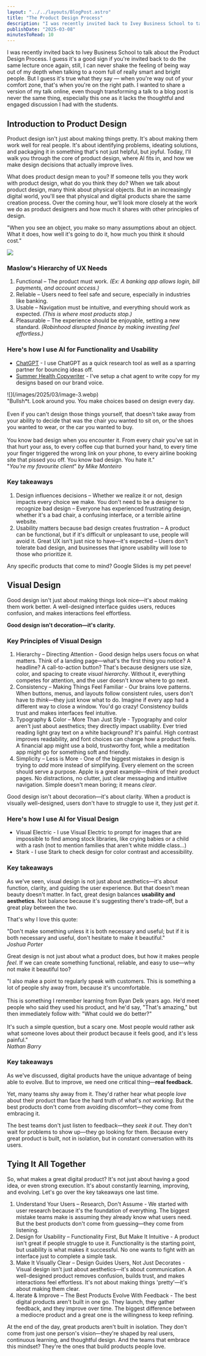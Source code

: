 ```yaml
---
layout: "../../layouts/BlogPost.astro"
title: "The Product Design Process"
description: "I was recently invited back to Ivey Business School to talk about the Product Design Process. I guess it's a good sign if you're invited back to do the same lecture once again, still, I can never shake the feeling of being way out of my depth when talking to a room full of really smart and bright people. But I guess it's true what they say — when you're way out of your comfort zone, that's when you're on the right path. I wanted to share a version of my talk online, even though transforming a ta"
publishDate: "2025-03-08"
minutesToRead: 10
---
```


<p>I was recently invited back to Ivey Business School to talk about the Product Design Process. I guess it's a good sign if you're invited back to do the same lecture once again, still, I can never shake the feeling of being way out of my depth when talking to a room full of really smart and bright people. But I guess it's true what they say — when you're way out of your comfort zone, that's when you're on the right path. I wanted to share a version of my talk online, even though transforming a talk to a blog post is never the same thing, especially this one as it lacks the thoughtful and engaged discussion I had with the students.</p><h2 id="introduction-to-product-design">Introduction to Product Design</h2><p>Product design isn't just about making things pretty. It's about making them work well for real people. It's about identifying problems, ideating solutions, and packaging it in something that's not just helpful, but joyful. Today, I'll walk you through the core of product design, where AI fits in, and how we make design decisions that actually improve lives.</p><p>What does product design mean to you? If someone tells you they work with product design, what do you think they do? When we talk about product design, many think about physical objects. But in an increasingly digital world, you'll see that physical and digital products share the same creation process. Over the coming hour, we'll look more closely at the work we do as product designers and how much it shares with other principles of design.</p>
<div class="blockquote">
  <div>
    "When you see an object, you make so many assumptions about an object. What it does, how well it's going to do it, how much you think it should cost."
  </div>
</div>

![](/images/2025/03/image-2.webp)
<p></p><h3 id="maslow%E2%80%99s-hierarchy-of-ux-needs">Maslow's Hierarchy of UX Needs</h3><ol><li>Functional – The product must work. <em>(Ex: A banking app allows login, bill payments, and account access.)</em></li><li>Reliable – Users need to feel safe and secure, especially in industries like banking.</li><li>Usable – Navigation must be intuitive, and everything should work as expected. <em>(This is where most products stop.)</em></li><li>Pleasurable – The experience should be enjoyable, setting a new standard. <em>(Robinhood disrupted finance by making investing feel effortless.)</em></li></ol><p></p><h3 id="here%E2%80%99s-how-i-use-ai-for-functionality-and-usability">Here's how I use AI for Functionality and Usability</h3><ul><li><a href="https://www.openai.com/?ref=antonsten.com" rel="noreferrer">ChatGPT</a> - I use ChatGPT as a quick research tool as well as a sparring partner for bouncing ideas off.</li><li><a href="https://www.raycast.com/?ref=antonsten.com" rel="noreferrer">Summer Health Copywriter</a> - I've setup a chat agent to write copy for my designs based on our brand voice.</li></ul>
![](/images/2025/03/image-3.webp)

<div class="blockquote">
  <div>
    "Bullsh*t. Look around you. You make choices based on design every day.<br /><br />
    Even if you can't design those things yourself, that doesn't take away from your ability to decide that was the chair you wanted to sit on, or the shoes you wanted to wear, or the car you wanted to buy.<br /><br />
    You know bad design when you encounter it. From every chair you've sat in that hurt your ass, to every coffee cup that burned your hand, to every time your finger triggered the wrong link on your phone, to every airline booking site that pissed you off. You know bad design. You hate it."<br />
    "<em>You're my favourite client</em>"<em> by Mike Monteiro</em>
  </div>
</div>
<p></p><h3 id="key-takeaways-1">Key takeaways</h3><ol><li>Design influences decisions – Whether we realize it or not, design impacts every choice we make. You don't need to be a designer to recognize bad design – Everyone has experienced frustrating design, whether it's a bad chair, a confusing interface, or a terrible airline website.</li><li>Usability matters because bad design creates frustration – A product can be functional, but if it's difficult or unpleasant to use, people will avoid it. Great UX isn't just nice to have—it's expected – Users don't tolerate bad design, and businesses that ignore usability will lose to those who prioritize it.</li></ol><p>Any specific products that come to mind? Google Slides is my pet peeve!</p><p></p><h2 id="visual-design">Visual Design</h2><p>Good design isn't just about making things look nice—it's about making them work better. A well-designed interface guides users, reduces confusion, and makes interactions feel effortless.</p><p><strong>Good design isn't decoration—it's clarity.</strong></p><h3 id="key-principles-of-visual-design">Key Principles of Visual Design</h3><ol><li>Hierarchy – Directing Attention - Good design helps users focus on what matters. Think of a landing page—what's the first thing you notice? A headline? A call-to-action button? That's because designers use size, color, and spacing to create <em>visual hierarchy</em>. Without it, everything competes for attention, and the user doesn't know where to go next.</li><li>Consistency – Making Things Feel Familiar - Our brains love patterns. When buttons, menus, and layouts follow consistent rules, users don't have to <em>think</em>—they just know what to do. Imagine if every app had a different way to close a window. You'd go crazy! Consistency builds trust and makes interfaces feel intuitive.</li><li>Typography &amp; Color – More Than Just Style - Typography and color aren't just about aesthetics; they directly impact usability. Ever tried reading light gray text on a white background? It's painful. High contrast improves readability, and font choices can change how a product feels. A financial app might use a bold, trustworthy font, while a meditation app might go for something soft and friendly.</li><li>Simplicity – Less is More - One of the biggest mistakes in design is trying to <em>add</em> more instead of simplifying. Every element on the screen should serve a purpose. Apple is a great example—think of their product pages. No distractions, no clutter, just clear messaging and intuitive navigation. Simple doesn't mean boring; it means <em>clear</em>.</li></ol><p>Good design isn't about decoration—it's about clarity. When a product is visually well-designed, users don't have to struggle to use it, they just <em>get it</em>.</p><p></p><h3 id="here%E2%80%99s-how-i-use-ai-for-visual-design">Here's how I use AI for Visual Design</h3><ul><li>Visual Electric - I use Visual Electric to prompt for images that are impossible to find among stock libraries, like crying babies or a child with a rash (not to mention families that aren't white middle class...)</li><li>Stark - I use Stark to check design for color contrast and accessibility.</li></ul><p></p><h3 id="key-takeaways-2">Key takeaways</h3><p>As we've seen, visual design is not just about aesthetics—it's about function, clarity, and guiding the user experience. But that doesn't mean beauty doesn't matter. In fact, great design balances <strong>usability and aesthetics</strong>. Not balance because it's suggesting there's trade-off, but a great play between the two.</p><p>That's why I love this quote:</p>
<div class="blockquote">
  <div>
    "Don't make something unless it is both necessary and useful; but if it is both necessary and useful, don't hesitate to make it beautiful."<br />
    <em>Joshua Porter</em>
  </div>
</div>

<p>Great design is not just about what a product does, but how it makes people <em>feel</em>. If we can create something functional, reliable, and easy to use—why not make it beautiful too?</p>

<div class="blockquote">
  <div>
    "I also make a point to regularly speak with customers. This is something a lot of people shy away from, because it's uncomfortable.<br /><br />
    This is something I remember learning from Ryan Delk years ago. He'd meet people who said they used his product, and he'd say, "That's amazing," but then immediately follow with: "What could we do better?"<br /><br />
    It's such a simple question, but a scary one. Most people would rather ask what someone loves about their product because it feels good, and it's less painful."<br />
    <em>Nathan Barry</em>
  </div>
</div>
<p></p><h3 id="key-takeaways-3">Key takeaways</h3><p>As we've discussed, digital products have the unique advantage of being able to evolve. But to improve, we need one critical thing—<strong>real feedback.</strong></p><p>Yet, many teams shy away from it. They'd rather hear what people <em>love</em> about their product than face the hard truth of what's <em>not working</em>. But the best products don't come from avoiding discomfort—they come from embracing it.</p><p>The best teams don't just listen to feedback—they <em>seek it out</em>. They don't wait for problems to show up—they go looking for them. Because every great product is built, not in isolation, but in constant conversation with its users.</p><h2 id="tying-it-all-together">Tying It All Together</h2><p>So, what makes a great digital product? It's not just about having a good idea, or even strong execution. It's about constantly learning, improving, and evolving. Let's go over the key takeaways one last time.</p><ol><li>Understand Your Users – Research, Don't Assume - We started with user research because it's the foundation of everything. The biggest mistake teams make is assuming they already know what users need. But the best products don't come from guessing—they come from listening.</li><li>Design for Usability – Functionality First, But Make It Intuitive - A product isn't great if people struggle to use it. Functionality is the starting point, but usability is what makes it successful. No one wants to fight with an interface just to complete a simple task.</li><li>Make It Visually Clear – Design Guides Users, Not Just Decorates - Visual design isn't just about aesthetics—it's about communication. A well-designed product removes confusion, builds trust, and makes interactions feel effortless. It's not about making things 'pretty'—it's about making them clear.</li><li>Iterate &amp; Improve – The Best Products Evolve With Feedback - The best digital products aren't built in one go. They launch, they gather feedback, and they improve over time. The biggest difference between a mediocre product and a great one is the willingness to keep refining.</li></ol><p>At the end of the day, great products aren't built in isolation. They don't come from just one person's vision—they're shaped by real users, continuous learning, and thoughtful design. And the teams that embrace this mindset? They're the ones that build products people love.</p>